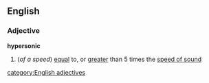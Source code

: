 ==English==
===Adjective===
{{wikipedia}}
'''hypersonic'''
#(''of a speed'') [[equal]] to, or [[greater]] than 5 times the [[speed of sound]]
[[category:English adjectives]]